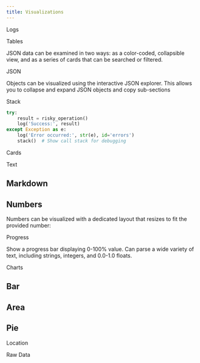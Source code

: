 ```yaml
---
title: Visualizations
---
```


<VizHeading slug="logs">Logs</VizHeading>

<CodeRunner code="shellviz.log('migrating users to newest version');shellviz.log('migration complete')">
  <CodeExample language="python" code={`from shellviz import log
log('migrating users to newest version')
log('migration complete')`} />
  <CodeExample language="javascript" code={`shellviz.log('migrating users to newest version');
shellviz.log('migration complete');`} />
</CodeRunner>

<VizHeading slug="tables">Tables</VizHeading>

JSON data can be examined in two ways: as a color-coded, collapsible view, and as a series of cards that can be searched or filtered.

<CodeRunner code="shellviz.table([['Name', 'Age'], ['Rafael', 30], ['Charlie', 53]]);">
  <CodeExample language="python" code={`from shellviz import table
table([['Name', 'Age'], ['Rafael', 30], ['Charlie', 53]])
table([{'name': 'Rafael', 'age': 30}, {'name': 'Charlie', 'age': 53}])`} />
  <CodeExample language="javascript" code={`import { table } from 'shellviz';
table([['Name', 'Age'], ['Rafael', 30], ['Charlie', 53]]);
table([{name: 'Rafael', age: 30}, {name: 'Charlie', age: 53}]);`} />
</CodeRunner>

<CodeRunner code="shellviz.table([{ year: '1945', sightings: 6 }, { year: '1946', sightings: 8 }, { year: '1947', sightings: 34 }, { year: '1948', sightings: 8 }, { year: '1949', sightings: 15 }]);">
  <CodeExample language="python" code={`from shellviz import table
table([{ "year": "1945", "sightings": 6 }, { "year": "1946", "sightings": 8 }, { "year": "1947", "sightings": 34 }, { "year": "1948", "sightings": 8 }, { "year": "1949", "sightings": 15 }, { "year": "1950", "sightings": 25 }, { "year": "1951", "sightings": 20 }, { "year": "1952", "sightings": 48 }, { "year": "1953", "sightings": 34 }, { "year": "1954", "sightings": 50 }, { "year": "1955", "sightings": 31 }, { "year": "1956", "sightings": 38 }, { "year": "1957", "sightings": 67 }, { "year": "1958", "sightings": 40 }, { "year": "1959", "sightings": 47 }, { "year": "1960", "sightings": 64 }, { "year": "1961", "sightings": 39 }, { "year": "1962", "sightings": 55 }, { "year": "1963", "sightings": 75 }, { "year": "1964", "sightings": 77 }, { "year": "1965", "sightings": 167 }, { "year": "1966", "sightings": 169 }, { "year": "1967", "sightings": 178 }, { "year": "1968", "sightings": 183 }, { "year": "1969", "sightings": 138 }, { "year": "1970", "sightings": 126 }, { "year": "1971", "sightings": 110 }, { "year": "1972", "sightings": 146 }, { "year": "1973", "sightings": 209 }, { "year": "1974", "sightings": 241 }, { "year": "1975", "sightings": 279 }, { "year": "1976", "sightings": 246 }, { "year": "1977", "sightings": 239 }, { "year": "1978", "sightings": 301 }, { "year": "1979", "sightings": 221 }, { "year": "1980", "sightings": 211 }, { "year": "1981", "sightings": 146 }, { "year": "1982", "sightings": 182 }, { "year": "1983", "sightings": 132 }, { "year": "1984", "sightings": 172 }, { "year": "1985", "sightings": 192 }, { "year": "1986", "sightings": 173 }, { "year": "1987", "sightings": 193 }, { "year": "1988", "sightings": 203 }, { "year": "1989", "sightings": 220 }, { "year": "1990", "sightings": 217 }, { "year": "1991", "sightings": 210 }, { "year": "1992", "sightings": 228 }, { "year": "1993", "sightings": 285 }, { "year": "1994", "sightings": 381 }, { "year": "1995", "sightings": 1336 }, { "year": "1996", "sightings": 862 }, { "year": "1997", "sightings": 1248 }, { "year": "1998", "sightings": 1812 }, { "year": "1999", "sightings": 2906 }, { "year": "2000", "sightings": 2780 }, { "year": "2001", "sightings": 3105 }, { "year": "2002", "sightings": 3176 }, { "year": "2003", "sightings": 3896 }, { "year": "2004", "sightings": 4208 }, { "year": "2005", "sightings": 3996 }, { "year": "2006", "sightings": 3590 }, { "year": "2007", "sightings": 4195 }, { "year": "2008", "sightings": 4705 }, { "year": "2009", "sightings": 4297 }, { "year": "2010", "sightings": 2531 }])`} />
  <CodeExample language="javascript" code={`import { table } from 'shellviz';
table([{ year: "1945", sightings: 6 }, { year: "1946", sightings: 8 }, { year: "1947", sightings: 34 }, { year: "1948", sightings: 8 }, { year: "1949", sightings: 15 }, { year: "1950", sightings: 25 }, { year: "1951", sightings: 20 }, { year: "1952", sightings: 48 }, { year: "1953", sightings: 34 }, { year: "1954", sightings: 50 }, { year: "1955", sightings: 31 }, { year: "1956", sightings: 38 }, { year: "1957", sightings: 67 }, { year: "1958", sightings: 40 }, { year: "1959", sightings: 47 }, { year: "1960", sightings: 64 }, { year: "1961", sightings: 39 }, { year: "1962", sightings: 55 }, { year: "1963", sightings: 75 }, { year: "1964", sightings: 77 }, { year: "1965", sightings: 167 }, { year: "1966", sightings: 169 }, { year: "1967", sightings: 178 }, { year: "1968", sightings: 183 }, { year: "1969", sightings: 138 }, { year: "1970", sightings: 126 }, { year: "1971", sightings: 110 }, { year: "1972", sightings: 146 }, { year: "1973", sightings: 209 }, { year: "1974", sightings: 241 }, { year: "1975", sightings: 279 }, { year: "1976", sightings: 246 }, { year: "1977", sightings: 239 }, { year: "1978", sightings: 301 }, { year: "1979", sightings: 221 }, { year: "1980", sightings: 211 }, { year: "1981", sightings: 146 }, { year: "1982", sightings: 182 }, { year: "1983", sightings: 132 }, { year: "1984", sightings: 172 }, { year: "1985", sightings: 192 }, { year: "1986", sightings: 173 }, { year: "1987", sightings: 193 }, { year: "1988", sightings: 203 }, { year: "1989", sightings: 220 }, { year: "1990", sightings: 217 }, { year: "1991", sightings: 210 }, { year: "1992", sightings: 228 }, { year: "1993", sightings: 285 }, { year: "1994", sightings: 381 }, { year: "1995", sightings: 1336 }, { year: "1996", sightings: 862 }, { year: "1997", sightings: 1248 }, { year: "1998", sightings: 1812 }, { year: "1999", sightings: 2906 }, { year: "2000", sightings: 2780 }, { year: "2001", sightings: 3105 }, { year: "2002", sightings: 3176 }, { year: "2003", sightings: 3896 }, { year: "2004", sightings: 4208 }, { year: "2005", sightings: 3996 }, { year: "2006", sightings: 3590 }, { year: "2007", sightings: 4195 }, { year: "2008", sightings: 4705 }, { year: "2009", sightings: 4297 }, { year: "2010", sightings: 2531 }]);`} />
</CodeRunner>

<VizHeading slug="json">JSON</VizHeading>

Objects can be visualized using the interactive JSON explorer. This allows you to collapse and expand JSON objects and copy sub-sections

<CodeRunner code="shellviz.json([['Name', 'Age'], ['Rafael', 30], ['Charlie', 53]])">
  <CodeExample language="python" code={`from shellviz import json
json([['Name', 'Age'], ['Rafael', 30], ['Charlie', 53]])
json([{'name': 'Rafael', 'age': 30}, {'name': 'Charlie', 'age': 53}])`} />
  <CodeExample language="javascript" code={`import { json } from 'shellviz';
json([['Name', 'Age'], ['Rafael', 30], ['Charlie', 53]]);
json([{name: 'Rafael', age: 30}, {name: 'Charlie', age: 53}]);`} />
</CodeRunner>

<VizHeading slug="stack">Stack</VizHeading>

```python
try:
    result = risky_operation()
    log('Success:', result)
except Exception as e:
    log('Error occurred:', str(e), id='errors')
    stack()  # Show call stack for debugging
```

<VizHeading slug="cards">Cards</VizHeading>

<CodeRunner code="shellviz.card([['Name', 'Age'], ['Rafael', 30], ['Charlie', 53]])">
  <CodeExample language="python" code={`from shellviz import card
card([['Name', 'Age'], ['Rafael', 30], ['Charlie', 53]])
card([{'name': 'Rafael', 'age': 30}, {'name': 'Charlie', 'age': 53}])`} />
  <CodeExample language="javascript" code={`import { card } from 'shellviz';
card([['Name', 'Age'], ['Rafael', 30], ['Charlie', 53]]);
card([{name: 'Rafael', age: 30}, {name: 'Charlie', age: 53}]);`} />
</CodeRunner>

<VizHeading slug="text">Text</VizHeading>

## Markdown
<CodeRunner code="shellviz.markdown('It was a **cold** night, and all were fast asleep')">
  <CodeExample language="python" code={`from shellviz import markdown
markdown("# This is some Markdown\nAnd this is some **strong** text\nAnd a list:\n- First item\n- Second item")
markdown("It was a **cold** night, and all were fast asleep")`} />
  <CodeExample language="javascript" code={`import { markdown } from 'shellviz';
markdown("# This is some Markdown\nAnd this is some **strong** text\nAnd a list:\n- First item\n- Second item");
markdown("It was a **cold** night, and all were fast asleep");`} />
</CodeRunner>


## Numbers
Numbers can be visualized with a dedicated layout that resizes to fit the provided number:

<CodeRunner code="shellviz.number(1032093)">
  <CodeExample language="python" code={`from shellviz import number
number(1032093)`} />
  <CodeExample language="javascript" code={`import { number } from 'shellviz';
number(1032093);`} />
</CodeRunner>

<VizHeading slug="progress">Progress</VizHeading>

Show a progress bar displaying 0-100% value. Can parse a wide variety of text, including strings, integers, and 0.0-1.0 floats.

<CodeRunner code="shellviz.progress(0.75)">
  <CodeExample language="python" code={`from shellviz import progress
progress(30)
progress("45%")
progress(.9)`} />
  <CodeExample language="javascript" code={`import { progress } from 'shellviz';
progress(30);
progress("45%");
progress(0.9);`} />
</CodeRunner>


<VizHeading slug="charts">Charts</VizHeading>
## Bar

<CodeRunner code="shellviz.bar([{ country: 'AD', 'hot dog': 105, burger: 129, sandwich: 37, kebab: 119, fries: 53, donut: 69 }, { country: 'AE', 'hot dog': 41, burger: 14, sandwich: 181, kebab: 166, fries: 36, donut: 105 }])">
  <CodeExample language="python" code={`from shellviz import bar
bar([{
    "country": "AD",
    "hot dog": 105,
    "burger": 129,
    "sandwich": 37,
    "kebab": 119,
    "fries": 53,
    "donut": 69,
},
{
    "country": "AE",
    "hot dog": 41,
    "burger": 14,
    "sandwich": 181,
    "kebab": 166,
    "fries": 36,
    "donut": 105,
}])`} />
  <CodeExample language="javascript" code={`import { bar } from 'shellviz';
bar([{
    country: "AD",
    "hot dog": 105,
    burger: 129,
    sandwich: 37,
    kebab: 119,
    fries: 53,
    donut: 69,
},
{
    country: "AE",
    "hot dog": 41,
    burger: 14,
    sandwich: 181,
    kebab: 166,
    fries: 36,
    donut: 105,
}]);`} />
</CodeRunner>

## Area

<CodeRunner code="shellviz.area([190, 240, 340])">
  <CodeExample language="python" code={`from shellviz import area
area([190, 240, 340])`} />
  <CodeExample language="javascript" code={`import { area } from 'shellviz';
area([190, 240, 340]);`} />
</CodeRunner>

## Pie

<CodeRunner code="shellviz.pie([{ id: 'java', value: 204 }, { id: 'hack', value: 23 }, { id: 'make', value: 537 }, { id: 'go', value: 295 }, { id: 'python', value: 177 }])">
  <CodeExample language="python" code={`from shellviz import pie
pie([
    {"id": "java", "value": 204},
    {"id": "hack", "value": 23},
    {"id": "make", "value": 537},
    {"id": "go", "value": 295},
    {"id": "python", "value": 177},
])`} />
  <CodeExample language="javascript" code={`import { pie } from 'shellviz';
pie([
    { id: "java", value: 204 },
    { id: "hack", value: 23 },
    { id: "make", value: 537 },
    { id: "go", value: 295 },
    { id: "python", value: 177 },
]);`} />
</CodeRunner>

<VizHeading slug="location">Location</VizHeading>

<CodeRunner code="shellviz.location({ latitude: 48.858844, longitude: 2.294351, name: 'Eiffel Tower, Paris' })">
  <CodeExample language="python" code={`from shellviz import location
location({
    "latitude": 48.858844,
    "longitude": 2.294351,
    "name": "Eiffel Tower, Paris"
  })`} />
  <CodeExample language="javascript" code={`import { location } from 'shellviz';
location({
    latitude: 48.858844,
    longitude: 2.294351,
    name: "Eiffel Tower, Paris"
  });`} />
</CodeRunner>

<CodeRunner code="shellviz.location([{ latitude: 48.858844, longitude: 2.294351, name: 'Eiffel Tower, Paris' }, { latitude: 40.689247, longitude: -74.044502, name: 'Statue of Liberty, New York' }, { latitude: 27.175144, longitude: 78.042142, name: 'Taj Mahal, India' }])">
  <CodeExample language="python" code={`location([
  {
    "latitude": 48.858844,
    "longitude": 2.294351,
    "name": "Eiffel Tower, Paris"
  },
  {
    "latitude": 40.689247,
    "longitude": -74.044502,
    "name": "Statue of Liberty, New York"
  },
  {
    "latitude": 27.175144,
    "longitude": 78.042142,
    "name": "Taj Mahal, India"
  },
  {
    "latitude": -33.856784,
    "longitude": 151.215297,
    "name": "Sydney Opera House, Australia"
  },
  {
    "latitude": 35.689487,
    "longitude": 139.691711,
    "name": "Tokyo Tower, Japan"
  },
  {
    "latitude": 51.500729,
    "longitude": -0.124625,
    "name": "Big Ben, London"
  },
  {
    "latitude": 41.902784,
    "longitude": 12.496366,
    "name": "Colosseum, Rome"
  },
  {
    "latitude": 37.819929,
    "longitude": -122.478255,
    "name": "Golden Gate Bridge, San Francisco"
  },
  {
    "latitude": -22.951916,
    "longitude": -43.210487,
    "name": "Christ the Redeemer, Rio de Janeiro"
  },
  {
    "latitude": 30.328611,
    "longitude": 35.441944,
    "name": "Petra, Jordan"
  }
])`} />
  <CodeExample language="javascript" code={`location([
  {
    latitude: 48.858844,
    longitude: 2.294351,
    name: "Eiffel Tower, Paris"
  },
  {
    latitude: 40.689247,
    longitude: -74.044502,
    name: "Statue of Liberty, New York"
  },
  {
    latitude: 27.175144,
    longitude: 78.042142,
    name: "Taj Mahal, India"
  },
  {
    latitude: -33.856784,
    longitude: 151.215297,
    name: "Sydney Opera House, Australia"
  },
  {
    latitude: 35.689487,
    longitude: 139.691711,
    name: "Tokyo Tower, Japan"
  },
  {
    latitude: 51.500729,
    longitude: -0.124625,
    name: "Big Ben, London"
  },
  {
    latitude: 41.902784,
    longitude: 12.496366,
    name: "Colosseum, Rome"
  },
  {
    latitude: 37.819929,
    longitude: -122.478255,
    name: "Golden Gate Bridge, San Francisco"
  },
  {
    latitude: -22.951916,
    longitude: -43.210487,
    name: "Christ the Redeemer, Rio de Janeiro"
  },
  {
    latitude: 30.328611,
    longitude: 35.441944,
    name: "Petra, Jordan"
  }
]);`} />
</CodeRunner>

<VizHeading slug="raw-data">Raw Data</VizHeading>

<CodeRunner code="shellviz.raw({ one: 'thing' })">
  <CodeExample language="python" code={`from shellviz import raw
raw({'one': 'thing'})`} />
  <CodeExample language="javascript" code={`import { raw } from 'shellviz';
raw({ one: 'thing' });`} />
</CodeRunner>